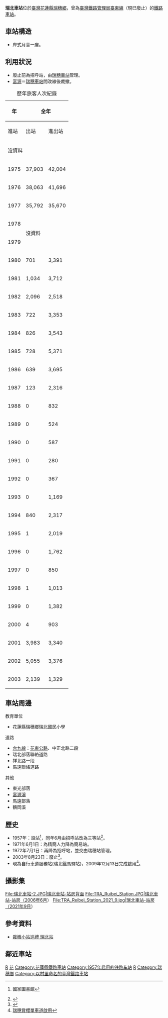 {{expand|time=2015-08-07T02:00:44+00:00}}
{{refimprove|time=2015-08-07T02:00:44+00:00}}
{{Infobox_Station|
RouteType=Tra|
Title=瑞北車站|
|linecolour=#0008BD|
EngTitle=Ruibei Station|
ImageName=瑞北車站-1.JPG|
ImageSize=300px|
Operator=[[臺灣鐵路管理局|臺灣鐵路管理局]]|
Line=[[臺東線|臺東線]]|
Place=[[花蓮縣|花蓮縣]][[瑞穗鄉|瑞穗鄉]]瑞北村瑞北100號|
StartDate=1957年|
EndDate=2003年8月23日|
Code=030|
Style=平面車站|
TraOldName=|
TraLevel=招呼站（裁撤前）|
TraPlatformS=岸式月臺一座| 
TraElecCode=ㄖㄟㄅ|
TraWeb=|
TraStartLocal=花蓮|
TraMile=59.8|
}}
'''瑞北車站'''位於[[臺灣|臺灣]][[花蓮縣|花蓮縣]][[瑞穗鄉|瑞穗鄉]]，曾為[[臺灣鐵路管理局|臺灣鐵路管理局]][[臺東線|臺東線]]（現已廢止）的[[鐵路車站|鐵路車站]]。

== 車站構造 ==
*岸式月臺一座。

== 利用狀況 ==
*廢止前為招呼站，由[[瑞穗車站_(台灣)|瑞穗車站]]管理。
*[[富源車站|富源]]＝[[瑞穗車站_(台灣)|瑞穗車站]]間改線後裁撤。

{| class="wikitable" style="text-align: right; font-size:85%"
|+歷年旅客人次紀錄
|-
!rowspan=2| 年
!colspan=4| 全年
!colspan=2| 1日平均
|-
! 進站
! 出站
! 進出站
! width=1em|來源
! 進站
! 進出站
|-
| colspan=7|沒資料
|-
|1975||37,903||42,004||79,907||<ref>{{Cite report |url=https://twinfo.ncl.edu.tw/tiqry/hypage.cgi?HYPAGE=search/merge_pdf.hpg&dtd_id=11&type=s&sysid=T1936754 |pages=頁44-59 |title=中華民國64年 臺灣鐵路統計年報 各站客貨運狀況 Volume of Passenger & Freight Traffic |year=1976年6月 |author=交通部臺灣鐵路管理局 |author-link=臺灣鐵路管理局 |publisher=國家圖書館 政府統計資訊網 |date= |access-date=2022-01-16 |archive-date=2021-08-24 |archive-url=https://web.archive.org/web/20210824074529/https://twinfo.ncl.edu.tw/tiqry/hypage.cgi?HYPAGE=search%2Fmerge_pdf.hpg&dtd_id=11&type=s&sysid=T1936754 |dead-url=no }}</ref>||104||219
|-
|1976||38,063||41,696||79,759||<ref>{{Cite report |url=https://twinfo.ncl.edu.tw/tiqry/hypage.cgi?HYPAGE=search/merge_pdf.hpg&dtd_id=11&type=s&sysid=T1936675 |pages=頁26-41 |title=中華民國65年 臺灣鐵路統計年報 各站客貨運狀況 Volume of Passenger & Freight Traffic |year=1977年6月 |author=交通部臺灣鐵路管理局 |publisher=國家圖書館 政府統計資訊網 |date= |access-date=2022-01-16 |archive-date=2021-08-24 |archive-url=https://web.archive.org/web/20210824073241/https://twinfo.ncl.edu.tw/tiqry/hypage.cgi?HYPAGE=search%2Fmerge_pdf.hpg&dtd_id=11&type=s&sysid=T1936675 |dead-url=no }}</ref>||104||218
|-
|1977||35,792||35,670||71,462||<ref>{{Cite report |url=https://twinfo.ncl.edu.tw/tiqry/hypage.cgi?HYPAGE=search/merge_pdf.hpg&dtd_id=11&type=s&sysid=T1936591 |pages=頁46-61 |title=中華民國66年 臺灣鐵路統計年報 各站客貨運狀況 Volume of Passenger & Freight Traffic |year=1978年6月 |author=交通部臺灣鐵路管理局 |publisher=國家圖書館 政府統計資訊網 |date= |access-date=2022-01-16 |archive-date=2021-08-24 |archive-url=https://web.archive.org/web/20210824073250/https://twinfo.ncl.edu.tw/tiqry/hypage.cgi?HYPAGE=search%2Fmerge_pdf.hpg&dtd_id=11&type=s&sysid=T1936591 |dead-url=no }}</ref>||98||196
|-
|1978||colspan=6 rowspan=2|沒資料
|-
|1979
|-
|1980||701||3,391||4,092||<ref>{{Cite report |url=https://twinfo.ncl.edu.tw/tiqry/hypage.cgi?HYPAGE=search/merge_pdf.hpg&dtd_id=11&type=s&sysid=T1936289 |pages=頁70-87 |title=中華民國69年 臺灣鐵路統計年報 各站客貨運狀況 Volume of Passenger & Freight Traffic |year=1981年6月 |author=交通部臺灣鐵路管理局 |publisher=國家圖書館 政府統計資訊網 |date= |access-date=2022-01-16 |archive-date=2021-08-24 |archive-url=https://web.archive.org/web/20210824073254/https://twinfo.ncl.edu.tw/tiqry/hypage.cgi?HYPAGE=search%2Fmerge_pdf.hpg&dtd_id=11&type=s&sysid=T1936289 |dead-url=no }}</ref>||2||11
|-
|1981||1,034||3,712||4,746||<ref>{{Cite report |url=https://twinfo.ncl.edu.tw/tiqry/hypage.cgi?HYPAGE=search/merge_pdf.hpg&dtd_id=11&type=s&sysid=T1936190 |pages=頁68-81 |title=中華民國70年 臺灣鐵路統計年報 各站客貨運狀況 Volume of Passenger & Freight Traffic |year=1982年6月 |author=交通部臺灣鐵路管理局 |publisher=國家圖書館 政府統計資訊網 |date= |access-date=2022-01-16 |archive-date=2021-08-24 |archive-url=https://web.archive.org/web/20210824071018/https://twinfo.ncl.edu.tw/tiqry/hypage.cgi?HYPAGE=search%2Fmerge_pdf.hpg&dtd_id=11&type=s&sysid=T1936190 |dead-url=no }}</ref>||3||13
|-
|1982||2,096||2,518||4,614||<ref>{{Cite report |url=https://twinfo.ncl.edu.tw/tiqry/hypage.cgi?HYPAGE=search/merge_pdf.hpg&dtd_id=11&type=s&sysid=T1936081 |pages=頁62-75 |title=中華民國71年 臺灣鐵路統計年報 各站客貨運狀況 Volume of Passenger & Freight Traffic |year=1983年6月 |author=交通部臺灣鐵路管理局 |publisher=國家圖書館 政府統計資訊網 |date= |access-date=2022-01-16 |archive-date=2021-08-24 |archive-url=https://web.archive.org/web/20210824071019/https://twinfo.ncl.edu.tw/tiqry/hypage.cgi?HYPAGE=search%2Fmerge_pdf.hpg&dtd_id=11&type=s&sysid=T1936081 |dead-url=no }}</ref>||6||13
|-
|1983||722||3,353||4,075||<ref>{{Cite report |url=https://twinfo.ncl.edu.tw/tiqry/hypage.cgi?HYPAGE=search/merge_pdf.hpg&dtd_id=11&type=s&sysid=T1935978 |pages=頁64-75 |title=中華民國72年 臺灣鐵路統計年報 各站客貨運狀況 Volume of Passenger & Freight Traffic |year=1984年6月 |author=交通部臺灣鐵路管理局 |publisher=國家圖書館 政府統計資訊網 |date= |access-date=2022-01-16 |archive-date=2021-08-24 |archive-url=https://web.archive.org/web/20210824071047/https://twinfo.ncl.edu.tw/tiqry/hypage.cgi?HYPAGE=search%2Fmerge_pdf.hpg&dtd_id=11&type=s&sysid=T1935978 |dead-url=no }}</ref>||2||11
|-
|1984||826||3,543||4,369||<ref>{{Cite report |url=https://twinfo.ncl.edu.tw/tiqry/hypage.cgi?HYPAGE=search/merge_pdf.hpg&dtd_id=11&type=s&sysid=T1935893 |pages=頁66-77 |title=中華民國73年 臺灣鐵路統計年報 各站客貨運狀況 Volume of Passenger & Freight Traffic |year=1985年6月 |author=交通部臺灣鐵路管理局 |publisher=國家圖書館 政府統計資訊網 |date= |access-date=2022-01-16 |archive-date=2021-08-24 |archive-url=https://web.archive.org/web/20210824071018/https://twinfo.ncl.edu.tw/tiqry/hypage.cgi?HYPAGE=search%2Fmerge_pdf.hpg&dtd_id=11&type=s&sysid=T1935893 |dead-url=no }}</ref>||2||12
|-
|1985||728||5,371||6,099||<ref>{{Cite report |url=https://twinfo.ncl.edu.tw/tiqry/hypage.cgi?HYPAGE=search/merge_pdf.hpg&dtd_id=11&type=s&sysid=T1935807 |pages=頁66-77 |title=中華民國74年 臺灣鐵路統計年報 各站客貨運狀況 Volume of Passenger & Freight Traffic |year=1986年6月 |author=交通部臺灣鐵路管理局 |publisher=國家圖書館 政府統計資訊網 |date= |access-date=2022-01-16 |archive-date=2021-09-06 |archive-url=https://web.archive.org/web/20210906134614/https://twinfo.ncl.edu.tw/tiqry/hypage.cgi?HYPAGE=search%2Fmerge_pdf.hpg&dtd_id=11&type=s&sysid=T1935807 |dead-url=no }}</ref>||2||17
|-
|1986||639||3,695||4,334||<ref>{{Cite report |url=https://twinfo.ncl.edu.tw/tiqry/hypage.cgi?HYPAGE=search/merge_pdf.hpg&dtd_id=11&type=s&sysid=T1935725 |pages=頁64-75 |title=中華民國75年 臺灣鐵路統計年報 各站客貨運狀況 Volume of Passenger & Freight Traffic |year=1987年6月 |author=交通部臺灣鐵路管理局 |publisher=國家圖書館 政府統計資訊網 |date= |access-date=2022-01-16 |archive-date=2021-08-24 |archive-url=https://web.archive.org/web/20210824080015/https://twinfo.ncl.edu.tw/tiqry/hypage.cgi?HYPAGE=search%2Fmerge_pdf.hpg&dtd_id=11&type=s&sysid=T1935725 |dead-url=no }}</ref>||2||12
|-
|1987||123||2,316||2,439||<ref>{{Cite report |url=https://twinfo.ncl.edu.tw/tiqry/hypage.cgi?HYPAGE=search/merge_pdf.hpg&dtd_id=11&type=s&sysid=T1935625 |pages=頁62-73 |title=中華民國76年 臺灣鐵路統計年報 各站客貨運狀況 Volume of Passenger & Freight Traffic |year=1988年6月 |author=交通部臺灣鐵路管理局 |publisher=國家圖書館 政府統計資訊網 |date= |access-date=2022-01-16 |archive-date=2021-08-24 |archive-url=https://web.archive.org/web/20210824074609/https://twinfo.ncl.edu.tw/tiqry/hypage.cgi?HYPAGE=search%2Fmerge_pdf.hpg&dtd_id=11&type=s&sysid=T1935625 |dead-url=no }}</ref>||0||7
|-
|1988||0||832||832||<ref>{{Cite report |url=https://twinfo.ncl.edu.tw/tiqry/hypage.cgi?HYPAGE=search/merge_pdf.hpg&dtd_id=11&type=s&sysid=T1935547 |pages=頁42-53 |title=中華民國77年 臺灣鐵路統計年報 各站客貨運狀況 Volume of Passenger & Freight Traffic |year=1989年6月 |author=交通部臺灣鐵路管理局 |publisher=國家圖書館 政府統計資訊網 |date= |access-date=2022-01-16 |archive-date=2021-08-24 |archive-url=https://web.archive.org/web/20210824081431/https://twinfo.ncl.edu.tw/tiqry/hypage.cgi?HYPAGE=search%2Fmerge_pdf.hpg&dtd_id=11&type=s&sysid=T1935547 |dead-url=no }}</ref>||0||2
|-
|1989||0||524||524||<ref>{{Cite report |url=https://twinfo.ncl.edu.tw/tiqry/hypage.cgi?HYPAGE=search/merge_pdf.hpg&dtd_id=11&type=s&sysid=T1935470 |pages=頁46-57 |title=中華民國78年 臺灣鐵路統計年報 各站客貨運狀況 Volume of Passenger & Freight Traffic |year=1990年6月 |author=交通部臺灣鐵路管理局 |publisher=國家圖書館 政府統計資訊網 |date= |access-date=2022-01-16 |archive-date=2021-09-06 |archive-url=https://web.archive.org/web/20210906131727/https://twinfo.ncl.edu.tw/tiqry/hypage.cgi?HYPAGE=search%2Fmerge_pdf.hpg&dtd_id=11&type=s&sysid=T1935470 |dead-url=no }}</ref>||0||1
|-
|1990||0||587||587||<ref>{{Cite report |url=https://twinfo.ncl.edu.tw/tiqry/hypage.cgi?HYPAGE=search/merge_pdf.hpg&dtd_id=11&type=s&sysid=T1935379 |pages=頁48-59 |title=中華民國79年 臺灣鐵路統計年報 各站客貨運狀況 Volume of Passenger & Freight Traffic |year=1991年6月 |author=交通部臺灣鐵路管理局 |publisher=國家圖書館 政府統計資訊網 |date= |access-date=2022-01-16 |archive-date=2021-09-06 |archive-url=https://web.archive.org/web/20210906131729/https://twinfo.ncl.edu.tw/tiqry/hypage.cgi?HYPAGE=search%2Fmerge_pdf.hpg&dtd_id=11&type=s&sysid=T1935379 |dead-url=no }}</ref>||0||2
|-
|1991||0||280||280||<ref>{{Cite report |url=https://twinfo.ncl.edu.tw/tiqry/hypage.cgi?HYPAGE=search/merge_pdf.hpg&dtd_id=11&type=s&sysid=T1935286 |pages=頁48-59 |title=中華民國80年 臺灣鐵路統計年報 各站客貨運狀況 Volume of Passenger & Freight Traffic |year=1992年6月 |author=交通部臺灣鐵路管理局 |publisher=國家圖書館 政府統計資訊網 |date= |access-date=2022-01-16 |archive-date=2021-09-06 |archive-url=https://web.archive.org/web/20210906134620/https://twinfo.ncl.edu.tw/tiqry/hypage.cgi?HYPAGE=search%2Fmerge_pdf.hpg&dtd_id=11&type=s&sysid=T1935286 |dead-url=no }}</ref>||0||1
|-
|1992||0||367||367||<ref>{{Cite report |url=https://twinfo.ncl.edu.tw/tiqry/hypage.cgi?HYPAGE=search/merge_pdf.hpg&dtd_id=11&type=s&sysid=T1935183 |pages=頁48-59 |title=中華民國81年 臺灣鐵路統計年報 各站客貨運狀況 Volume of Passenger & Freight Traffic |year=1993年6月 |author=交通部臺灣鐵路管理局 |publisher=國家圖書館 政府統計資訊網 |date= |access-date=2022-01-16 |archive-date=2021-12-04 |archive-url=https://web.archive.org/web/20211204025204/https://twinfo.ncl.edu.tw/tiqry/hypage.cgi?HYPAGE=search%2Fmerge_pdf.hpg&type=s&dtd_id=11&sysid=T1935183 |dead-url=no }}</ref>||0||1
|-
|1993||0||1,169||1,169||<ref>{{Cite report |url=https://twinfo.ncl.edu.tw/tiqry/hypage.cgi?HYPAGE=search/merge_pdf.hpg&dtd_id=11&type=s&sysid=T1935097 |pages=頁50-61 |title=中華民國82年 臺灣鐵路統計年報 各站客貨運狀況 Volume of Passenger & Freight Traffic |year=1994年6月 |author=交通部臺灣鐵路管理局 |publisher=國家圖書館 政府統計資訊網 |date= |access-date=2022-01-16 |archive-date=2021-09-06 |archive-url=https://web.archive.org/web/20210906133238/https://twinfo.ncl.edu.tw/tiqry/hypage.cgi?HYPAGE=search%2Fmerge_pdf.hpg&dtd_id=11&type=s&sysid=T1935097 |dead-url=no }}</ref>||0||3
|-
|1994||840||2,317||3,157||<ref>{{Cite report |url=https://twinfo.ncl.edu.tw/tiqry/hypage.cgi?HYPAGE=search/merge_pdf.hpg&dtd_id=11&type=s&sysid=T1934998 |pages=頁58-69 |title=中華民國83年 臺灣鐵路統計年報 各站客貨運狀況 Volume of Passenger & Freight Traffic |year=1995年6月 |author=交通部臺灣鐵路管理局 |publisher=國家圖書館 政府統計資訊網 |date= |access-date=2022-01-16 |archive-date=2021-09-06 |archive-url=https://web.archive.org/web/20210906133244/https://twinfo.ncl.edu.tw/tiqry/hypage.cgi?HYPAGE=search%2Fmerge_pdf.hpg&dtd_id=11&type=s&sysid=T1934998 |dead-url=no }}</ref>||2||9
|-
|1995||1||2,019||2,020||<ref>{{Cite report |url=https://twinfo.ncl.edu.tw/tiqry/hypage.cgi?HYPAGE=search/merge_pdf.hpg&dtd_id=11&type=s&sysid=S9610514 |pages=頁58-69 |title=中華民國84年 臺灣鐵路統計年報 各站客貨運狀況 Volume of Passenger & Freight Traffic |year=1996年6月 |author=交通部臺灣鐵路管理局 |publisher=國家圖書館 政府統計資訊網 |date= |access-date=2022-01-16 |archive-date=2021-09-06 |archive-url=https://web.archive.org/web/20210906133249/https://twinfo.ncl.edu.tw/tiqry/hypage.cgi?HYPAGE=search%2Fmerge_pdf.hpg&dtd_id=11&type=s&sysid=S9610514 |dead-url=no }}</ref>||0||6
|-
|1996||0||1,762||1,762||<ref>{{Cite report |url=https://twinfo.ncl.edu.tw/tiqry/hypage.cgi?HYPAGE=search/merge_pdf.hpg&dtd_id=11&type=s&sysid=S9713611 |pages=頁64-75 |title=中華民國85年 臺灣鐵路統計年報 各站客貨運狀況 Volume of Passenger & Freight Traffic |year=1997年6月 |author=交通部臺灣鐵路管理局 |publisher=國家圖書館 政府統計資訊網 |date= |access-date=2022-01-16 |archive-date=2021-09-06 |archive-url=https://web.archive.org/web/20210906142429/https://twinfo.ncl.edu.tw/tiqry/hypage.cgi?HYPAGE=search%2Fmerge_pdf.hpg&dtd_id=11&type=s&sysid=S9713611 |dead-url=no }}</ref>||0||5
|-
|1997||0||850||850||<ref>{{Cite report |url=https://twinfo.ncl.edu.tw/tiqry/hypage.cgi?HYPAGE=search/merge_pdf.hpg&dtd_id=11&type=s&sysid=S9808546 |pages=頁66-77 |title=中華民國86年 臺灣鐵路統計年報 各站客貨運狀況 Volume of Passenger & Freight Traffic |year=1998年6月 |author=交通部臺灣鐵路管理局 |publisher=國家圖書館 政府統計資訊網 |date= |access-date=2022-01-16 |archive-date=2021-07-07 |archive-url=https://web.archive.org/web/20210707090638/https://twinfo.ncl.edu.tw/tiqry/hypage.cgi?HYPAGE=search%2Fmerge_pdf.hpg&dtd_id=11&type=s&sysid=S9808546 |dead-url=no }}</ref>||0||2
|-
|1998||1||1,013||1,014||<ref>{{Cite report |url=https://twinfo.ncl.edu.tw/tiqry/hypage.cgi?HYPAGE=search/merge_pdf.hpg&dtd_id=11&type=s&sysid=S9903161 |pages=頁64-75 |title=中華民國87年 臺灣鐵路統計年報 各站客貨運狀況 Volume of Passenger & Freight Traffic |year=1999年6月 |author=交通部臺灣鐵路管理局 |publisher=國家圖書館 政府統計資訊網 |date= |access-date=2022-01-16 |archive-date=2021-09-06 |archive-url=https://web.archive.org/web/20210906131949/https://twinfo.ncl.edu.tw/tiqry/hypage.cgi?HYPAGE=search%2Fmerge_pdf.hpg&dtd_id=11&type=s&sysid=S9903161 |dead-url=no }}</ref>||0||3
|-
|1999||0||1,382||1,382||<ref>{{Cite report |url=https://twinfo.ncl.edu.tw/tiqry/hypage.cgi?HYPAGE=search/merge_pdf.hpg&dtd_id=11&type=s&sysid=T0001548 |pages=頁64-75 |title=中華民國88年 臺灣鐵路統計年報 各站客貨運狀況 Volume of Passenger & Freight Traffic |year=2000年6月 |author=交通部臺灣鐵路管理局 |publisher=國家圖書館 政府統計資訊網 |date= |access-date=2022-01-16 |archive-date=2021-09-06 |archive-url=https://web.archive.org/web/20210906131911/https://twinfo.ncl.edu.tw/tiqry/hypage.cgi?HYPAGE=search%2Fmerge_pdf.hpg&dtd_id=11&type=s&sysid=T0001548 |dead-url=no }}</ref>||0||4
|-
|2000||4||903||907||<ref>{{Cite report |url=https://twinfo.ncl.edu.tw/tiqry/hypage.cgi?HYPAGE=search/merge_pdf.hpg&dtd_id=11&type=s&sysid=T0103269 |pages=頁64-75 |title=中華民國89年 臺灣鐵路統計年報 各站客貨運狀況 Volume of Passenger & Freight Traffic |year=2001年6月 |author=交通部臺灣鐵路管理局 |publisher=國家圖書館 政府統計資訊網 |date= |access-date=2022-01-16 |archive-date=2021-09-06 |archive-url=https://web.archive.org/web/20210906132009/https://twinfo.ncl.edu.tw/tiqry/hypage.cgi?HYPAGE=search%2Fmerge_pdf.hpg&dtd_id=11&type=s&sysid=T0103269 |dead-url=no }}</ref>||0||2
|-
|2001||3,983 ||3,340 ||7,323 ||<ref>{{cite report|author=交通部臺灣鐵路管理局 |authors= |date= |title=中華民國九十年臺灣鐵路統計年報   |url= |publisher=臺灣鐵路管理局 |pages=頁74~75|issn=16835913 |docket= |access-date= |quote= }}</ref>||11 ||20 
|-
|2002||5,055 ||3,376 ||8,431 ||<ref>{{Cite report |url=http://twinfo.ncl.edu.tw/tiqry/hypage.cgi?HYPAGE=search/merge_pdf.hpg&type=s&dtd_id=11&sysid=T0307235 |pages=頁74-75 |title=中華民國91年 臺灣鐵路統計年報 各站客貨運起訖量＝Volume of Passenger & Freight Traffic |year=2003年6月 |author=交通部臺灣鐵路管理局 |publisher=國家圖書館 政府統計資訊網 |date= |access-date=2022-01-16 |archive-date=2021-09-06 |archive-url=https://web.archive.org/web/20210906131946/https://twinfo.ncl.edu.tw/tiqry/hypage.cgi?HYPAGE=search%2Fmerge_pdf.hpg&type=s&dtd_id=11&sysid=T0307235 |dead-url=yes }}</ref>||14 ||23 
|-
|2003||2,139 ||1,329 ||3,468 ||<ref>{{Cite report |url=http://twinfo.ncl.edu.tw/tiqry/hypage.cgi?HYPAGE=search/merge_pdf.hpg&type=s&dtd_id=11&sysid=T0507561 |pages=頁76-77 |title=中華民國92年 臺灣鐵路統計年報 各站客貨運起訖量＝Volume of Passenger & Freight Traffic |year=2004年6月 |author=交通部臺灣鐵路管理局 |publisher=國家圖書館 政府統計資訊網 |date= |access-date=2022-01-16 |archive-date=2021-09-06 |archive-url=https://web.archive.org/web/20210906131929/https://twinfo.ncl.edu.tw/tiqry/hypage.cgi?HYPAGE=search%2Fmerge_pdf.hpg&type=s&dtd_id=11&sysid=T0507561 |dead-url=yes }}</ref> ||{{noteTag|name=2003年裁撤|1=該站於2003年8月23日廢止，故計算至8月22日}}9 ||{{noteTag|name=2003年裁撤}}15 
|}
{{noteFoot}}

== 車站周邊 ==
;教育單位
*花蓮縣瑞穗鄉瑞北國民小學

;道路
*[[台九線|台九線]]：[[花東公路|花東公路]]、中正北路二段
*瑞北部落聯絡道路
*祥北路一段
*馬遠聯絡道路

;其他
*東光部落
*[[富源溪|富源溪]]
*馬遠部落
*鶴岡溪

== 歷史 ==
*1957年：設站<ref name="關山鎮志">{{Cite book |url=https://tm.ncl.edu.tw/article?u=006_001_0000304965 |year=2002 |pages=頁382 |author=吳文星、施添福 |publisher=臺東縣關山鎮公所 |title=關山鎮志下冊 第三章、鐵路交通 第四節、民國時代臺東線 |access-date=2021-03-16 |archive-date=2019-02-17 |archive-url=https://web.archive.org/web/20190217030251/https://tm.ncl.edu.tw/article?u=006_001_0000304965 |dead-url=no }} 國家圖書館</ref>，同年6月由招呼站改為三等站<ref>{{Cite web |url=http://trstour.com/ruei-bei.htm |title=台灣驛站之旅 瑞北車站 |access-date=2021-05-26 |archive-date=2019-04-23 |archive-url=https://web.archive.org/web/20190423125729/http://trstour.com/ruei-bei.htm |dead-url=no }}</ref>。
*1971年6月1日：為精簡人力降為簡易站。
*1972年7月1日：再降為招呼站，並交由瑞穗站管理。
*2003年8月23日：廢止<ref>{{Cite report |url=https://twinfo.ncl.edu.tw/tiqry/hypage.cgi?HYPAGE=search/merge_pdf.hpg&dtd_id=11&type=s&sysid=T0507549&jid=99240198 |pages=40-41 |title=臺灣鐵路統計年報 |edition=中華民國92年 |year=2004年6月 |chapter=營業里程及車站數＝Operating Kilometers and Stations |author=交通部臺灣鐵路管理局 |publisher=國家圖書館 政府統計資訊網 |date= |access-date=2022-01-16 |archive-date=2021-11-22 |archive-url=https://web.archive.org/web/20211122140512/https://twinfo.ncl.edu.tw/tiqry/hypage.cgi?HYPAGE=search%2Fmerge_pdf.hpg&dtd_id=11&type=s&sysid=T0507549&jid=99240198 |dead-url=no }}</ref>。
*現為自行車道服務站(瑞北鐵馬驛站)，2009年12月13日完成啟用<ref>[http://blog.yam.com/yoyoimage/article/25822326 瑞穗賞櫻單車道啟用]</ref>。

== 攝影集 ==
<gallery>
File:瑞北車站-2.JPG|瑞北車站-站房背面
File:TRA_Ruibei_Station.JPG|瑞北車站-站房（2006年6月）
File:TRA_Reibei_Station_2021_9.jpg|瑞北車站-站房（2021年9月）
</gallery>

== 參考資料 ==
<references/>
*[https://web.archive.org/web/20140222191802/http://www.railway.gov.tw/Hualien-Transportation/CP.aspx?SN=14480 裁撤小站巡禮 瑞北站]

== 鄰近車站 ==
{{start rail box|[[臺灣鐵路管理局|臺灣鐵路管理局]]}}
{{s-inop|[[富源車站|富源車站]]}}
{{s-line|[[臺東線|臺東線]]|（廢止）|gray}}
{{s-inop|[[瑞穗車站_(台灣)|瑞穗車站]]}}
{{end box}}

{{coord|23|31|36.17|N|121|22|39.40|E|type:landmark|display=title}}
[[Category:台東線車站|R]]
[[Category:台灣鐵路廢站|花]]
[[Category:花蓮縣鐵路車站|Category:花蓮縣鐵路車站]]
[[Category:1957年启用的铁路车站|Category:1957年启用的铁路车站]]
[[Category:2003年關閉的鐵路車站|R]]
[[Category:瑞穗鄉|Category:瑞穗鄉]]
[[Category:以村里命名的臺灣鐵路車站|Category:以村里命名的臺灣鐵路車站]]